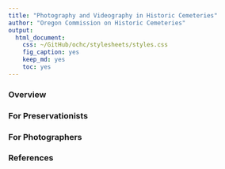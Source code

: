 ```yaml
---
title: "Photography and Videography in Historic Cemeteries"
author: "Oregon Commission on Historic Cemeteries"
output:
  html_document:
    css: ~/GitHub/ochc/stylesheets/styles.css
    fig_caption: yes
    keep_md: yes
    toc: yes
---
```


### Overview

### For Preservationists

### For Photographers

### References

